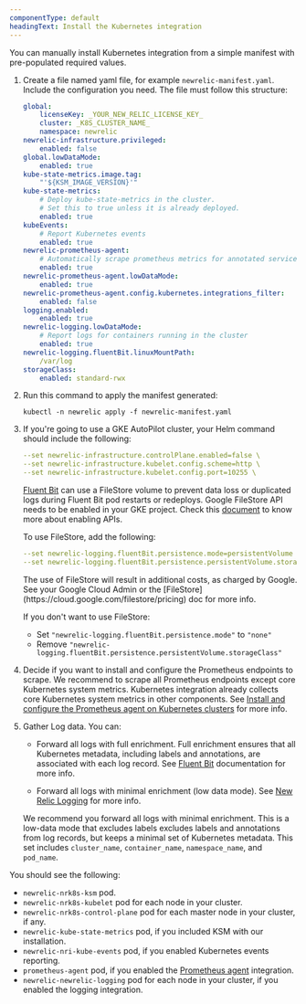 ```yaml
---
componentType: default
headingText: Install the Kubernetes integration
---
```


You can manually install Kubernetes integration from a simple manifest with pre-populated required values.

1. Create a file named yaml file, for example `newrelic-manifest.yaml`. Include the configuration you need. The file must follow this structure:

   ```yaml
   global:
       licenseKey: _YOUR_NEW_RELIC_LICENSE_KEY_
       cluster: _K8S_CLUSTER_NAME_
       namespace: newrelic
   newrelic-infrastructure.privileged:
       enabled: false
   global.lowDataMode:
       enabled: true
   kube-state-metrics.image.tag:
       "'${KSM_IMAGE_VERSION}'"
   kube-state-metrics:
       # Deploy kube-state-metrics in the cluster.
       # Set this to true unless it is already deployed.
       enabled: true
   kubeEvents:
       # Report Kubernetes events
       enabled: true
   newrelic-prometheus-agent:
       # Automatically scrape prometheus metrics for annotated services in the cluster
       enabled: true
   newrelic-prometheus-agent.lowDataMode:
       enabled: true
   newrelic-prometheus-agent.config.kubernetes.integrations_filter:
       enabled: false
   logging.enabled:
       enabled: true
   newrelic-logging.lowDataMode:
       # Report logs for containers running in the cluster
       enabled: true
   newrelic-logging.fluentBit.linuxMountPath:
       /var/log
   storageClass:
       enabled: standard-rwx
   ```

2. Run this command to apply the manifest generated:

   ```shell
   kubectl -n newrelic apply -f newrelic-manifest.yaml
   ```

3. If you're going to use a GKE AutoPilot cluster, your Helm command should include the following:

   ```yaml
   --set newrelic-infrastructure.controlPlane.enabled=false \
   --set newrelic-infrastructure.kubelet.config.scheme=http \
   --set newrelic-infrastructure.kubelet.config.port=10255 \
   ```

   [Fluent Bit](https://fluentbit.io/) can use a FileStore volume to prevent data loss or duplicated logs during Fluent Bit pod restarts or redeploys.  Google FileStore API needs to be enabled in your GKE project. Check this [document](https://support.google.com/googleapi/answer/6158841) to know more about enabling APIs.

   To use FileStore, add the following:

   ```yaml
   --set newrelic-logging.fluentBit.persistence.mode=persistentVolume
   --set newrelic-logging.fluentBit.persistence.persistentVolume.storageClass=standard-rwx
   ```

   <Callout variant="important">
     The use of FileStore will result in additional costs, as charged by Google. See your Google Cloud Admin or the [FileStore](https://cloud.google.com/filestore/pricing) doc for more info.
   </Callout>

   If you don't want to use FileStore:

   * Set `"newrelic-logging.fluentBit.persistence.mode"` to `"none"`
   * Remove `"newrelic-logging.fluentBit.persistence.persistentVolume.storageClass"`

4. Decide if you want to install and configure the Prometheus endpoints to scrape. We recommend to scrape all Prometheus endpoints except core Kubernetes system metrics. Kubernetes integration already collects core Kubernetes system metrics in other components. See [Install and configure the Prometheus agent on Kubernetes clusters](/docs/infrastructure/prometheus-integrations/install-configure-prometheus-agent/install-prometheus-agent/) for more info.

5. Gather Log data. You can:

   * Forward all logs with full enrichment. Full enrichment ensures that all Kubernetes metadata, including labels and annotations, are associated with each log record. See [Fluent Bit](https://docs.fluentbit.io/manual/installation/kubernetes#concepts) documentation for more info.

   * Forward all logs with minimal enrichment (low data mode). See [New Relic Logging](/docs/kubernetes-pixie/kubernetes-integration/installation/reduce-ingest/#new-relic-logging) for more info.

   We recommend you forward all logs with minimal enrichment. This is a low-data mode that excludes labels excludes labels and annotations from log records, but keeps a minimal set of Kubernetes metadata. This set includes `cluster_name`, `container_name`, `namespace_name`, and `pod_name`.

You should see the following:

* `newrelic-nrk8s-ksm` pod.
* `newrelic-nrk8s-kubelet` pod for each node in your cluster.
* `newrelic-nrk8s-control-plane` pod for each master node in your cluster, if any.
* `newrelic-kube-state-metrics` pod, if you included KSM with our installation.
* `newrelic-nri-kube-events` pod, if you enabled Kubernetes events reporting.
* `prometheus-agent` pod, if you enabled the [Prometheus agent](/docs/infrastructure/prometheus-integrations/install-configure-prometheus-agent/install-prometheus-agent) integration.
* `newrelic-newrelic-logging` pod for each node in your cluster, if you enabled the logging integration.
